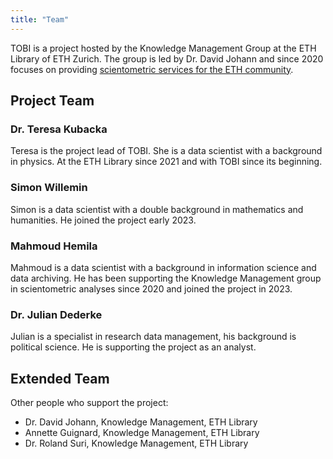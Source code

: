 ```yaml
---
title: "Team"
---
```


TOBI is a project hosted by the Knowledge Management Group at the ETH Library of ETH Zurich. The group is led by Dr. David Johann and since 2020 focuses on providing [scientometric services for the ETH community](https://library.ethz.ch/en/researching-and-publishing/analysing-scientific-output-and-impact.html). 

## Project Team 

### Dr. Teresa Kubacka 

Teresa is the project lead of TOBI. She is a data scientist with a background in physics. At the ETH Library since 2021 and with TOBI since its beginning. 

### Simon Willemin 

Simon is a data scientist with a double background in mathematics and humanities. He joined the project early 2023. 

### Mahmoud Hemila 

Mahmoud is a data scientist with a background in information science and data archiving. He has been supporting the Knowledge Management group in scientometric analyses since 2020 and joined the project in 2023. 

### Dr. Julian Dederke 

Julian is a specialist in research data management, his background is political science. He is supporting the project as an analyst. 


## Extended Team 

Other people who support the project: 

- Dr. David Johann, Knowledge Management, ETH Library 
- Annette Guignard, Knowledge Management, ETH Library  
- Dr. Roland Suri, Knowledge Management, ETH Library 

